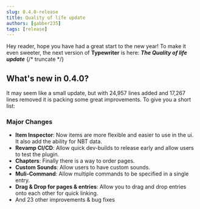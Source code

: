 ```yaml
---
slug: 0.4.0-release
title: Quality of life update
authors: [gabber235]
tags: [release]
---
```


Hey reader, hope you have had a great start to the new year! To make it even sweeter, the next version of **Typewriter** is here: _**The Quality of life update**_
{/* truncate */}


## What's new in 0.4.0?
It may seem like a small update, but with 24,957 lines added and 17,267 lines removed it is packing some great improvements. To give you a short list:

### Major Changes
- **Item Inspector**: Now items are more flexible and easier to use in the ui. It also add the ability for NBT data.
- **Revamp CI/CD**: Allow quick dev-builds to release early and allow users to test the plugin.
- **Chapters**: Finally there is a way to order pages.
- **Custom Sounds**: Allow users to have custom sounds.
- **Muli-Command**: Allow multiple commands to be specified in a single entry.
- **Drag & Drop for pages & entries**: Allow you to drag and drop entries onto each other for quick linking.
- And 23 other improvements & bug fixes